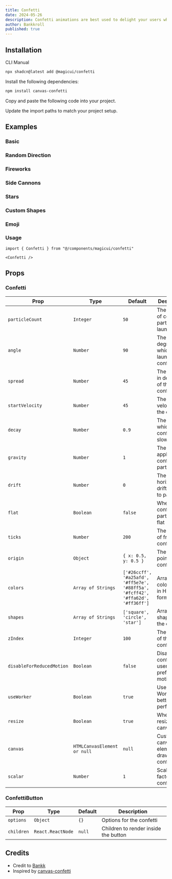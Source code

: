 ```yaml
---
title: Confetti
date: 2024-05-26
description: Confetti animations are best used to delight your users when something special happens
author: Bankkroll
published: true
---
```


<ComponentPreview name="confetti-demo" />

## Installation

<Tabs defaultValue="cli">

<TabsList>
  <TabsTrigger value="cli">CLI</TabsTrigger>
  <TabsTrigger value="manual">Manual</TabsTrigger>
</TabsList>
<TabsContent value="cli">

```bash
npx shadcn@latest add @magicui/confetti
```

</TabsContent>

<TabsContent value="manual">

<Steps>

<Step>Install the following dependencies:</Step>

```bash
npm install canvas-confetti
```

<Step>Copy and paste the following code into your project.</Step>

<ComponentSource name="confetti" />

<Step>Update the import paths to match your project setup.</Step>

</Steps>

</TabsContent>

</Tabs>

## Examples

### Basic

<ComponentPreview name="confetti-basic-cannon" />

### Random Direction

<ComponentPreview name="confetti-random-direction" />

### Fireworks

<ComponentPreview name="confetti-fireworks" />

### Side Cannons

<ComponentPreview name="confetti-side-cannons" />

### Stars

<ComponentPreview name="confetti-stars" />

### Custom Shapes

<ComponentPreview name="confetti-custom-shapes" />

### Emoji

<ComponentPreview name="confetti-emoji" />

### Usage

```tsx showLineNumbers
import { Confetti } from "@/components/magicui/confetti"
```

```tsx showLineNumbers
<Confetti />
```

## Props

### Confetti

| Prop                      | Type                        | Default                                                                         | Description                                      |
| ------------------------- | --------------------------- | ------------------------------------------------------------------------------- | ------------------------------------------------ |
| `particleCount`           | `Integer`                   | `50`                                                                            | The number of confetti particles to launch       |
| `angle`                   | `Number`                    | `90`                                                                            | The angle in degrees at which to launch confetti |
| `spread`                  | `Number`                    | `45`                                                                            | The spread in degrees of the confetti            |
| `startVelocity`           | `Number`                    | `45`                                                                            | The initial velocity of the confetti             |
| `decay`                   | `Number`                    | `0.9`                                                                           | The rate at which confetti slows down            |
| `gravity`                 | `Number`                    | `1`                                                                             | The gravity applied to confetti particles        |
| `drift`                   | `Number`                    | `0`                                                                             | The horizontal drift applied to particles        |
| `flat`                    | `Boolean`                   | `false`                                                                         | Whether confetti particles are flat              |
| `ticks`                   | `Number`                    | `200`                                                                           | The number of frames confetti lasts              |
| `origin`                  | `Object`                    | `{ x: 0.5, y: 0.5 }`                                                            | The origin point of the confetti                 |
| `colors`                  | `Array of Strings`          | `['#26ccff', '#a25afd', '#ff5e7e', '#88ff5a', '#fcff42', '#ffa62d', '#ff36ff']` | Array of color strings in HEX format             |
| `shapes`                  | `Array of Strings`          | `['square', 'circle', 'star']`                                                  | Array of shapes for the confetti                 |
| `zIndex`                  | `Integer`                   | `100`                                                                           | The z-index of the confetti                      |
| `disableForReducedMotion` | `Boolean`                   | `false`                                                                         | Disables confetti for users who prefer no motion |
| `useWorker`               | `Boolean`                   | `true`                                                                          | Use Web Worker for better performance            |
| `resize`                  | `Boolean`                   | `true`                                                                          | Whether to resize the canvas                     |
| `canvas`                  | `HTMLCanvasElement or null` | `null`                                                                          | Custom canvas element to draw confetti           |
| `scalar`                  | `Number`                    | `1`                                                                             | Scaling factor for confetti size                 |

### ConfettiButton

| Prop       | Type              | Default | Description                          |
| ---------- | ----------------- | ------- | ------------------------------------ |
| `options`  | `Object`          | `{}`    | Options for the confetti             |
| `children` | `React.ReactNode` | `null`  | Children to render inside the button |

## Credits

- Credit to [Bankk](https://www.x.com/bankkroll_eth)
- Inspired by [canvas-confetti](https://www.npmjs.com/package/canvas-confetti)
